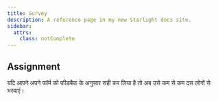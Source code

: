 ```yaml
---
title: Survey
description: A reference page in my new Starlight docs site.
sidebar:
  attrs:
    class: notComplete
---
```


## Assignment

यदि आपने अपने फॉर्म को फीडबैक के अनुसार सही कर लिया है तो अब उसे कम से कम दस लोगों से भरवाएं।